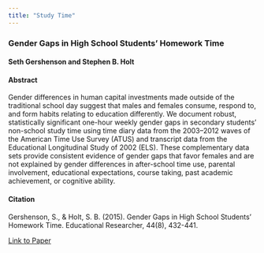 ```yaml
---
title: "Study Time"
---
```


### Gender Gaps in High School Students' Homework Time

#### Seth Gershenson and Stephen B. Holt

#### Abstract

Gender differences in human capital investments made outside of the traditional school day suggest that males and females consume, respond to, and form habits relating to education differently. We document robust, statistically significant one-hour weekly gender gaps in secondary students' non-school study time using time diary data from the 2003--2012 waves of the American Time Use Survey (ATUS) and transcript data from the Educational Longitudinal Study of 2002 (ELS). These complementary data sets provide consistent evidence of gender gaps that favor females and are not explained by gender differences in after-school time use, parental involvement, educational expectations, course taking, past academic achievement, or cognitive ability.

#### Citation
Gershenson, S., & Holt, S. B. (2015). Gender Gaps in High School Students' Homework Time. Educational Researcher, 44(8), 432-441.

[Link to Paper](GershensonHoltER.pdf)
